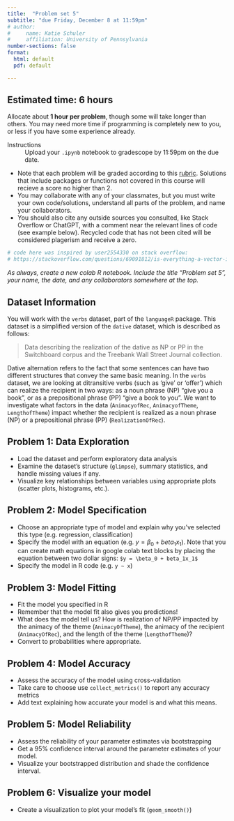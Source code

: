```yaml
---
title:  "Problem set 5"
subtitle: "due Friday, December 8 at 11:59pm"
# author: 
#     name: Katie Schuler
#     affiliation: University of Pennsylvania
number-sections: false
format: 
  html: default
  pdf: default

---
```



::: {.callout-tip}
## Estimated time: 6 hours

Allocate about **1 hour per problem**, though some will take longer than others. You may need more time if programming is completely new to you, or less if you have some experience already.
:::

Instructions
: Upload your `.ipynb` notebook to gradescope by 11:59pm on the due date. 

- Note that each problem will be graded according to this [rubric](/rubric.qmd). Solutions that include packages or functions not covered in this course will recieve a score no higher than 2.
- You may collaborate with any of your classmates, but you must write your own code/solutions, understand all parts of the problem, and name your collaborators. 
- You should also cite any outside sources you consulted, like Stack Overflow or ChatGPT, with a comment near the relevant lines of code (see example below). Recycled code that has not been cited will be considered plagerism and receive a zero. 

```r
# code here was inspired by user2554330 on stack overflow: 
# https://stackoverflow.com/questions/69091812/is-everything-a-vector-in-r
```

*As always, create a new colab R notebook. Include the title "Problem set 5", your name, the date, and any collaborators somewhere at the top.* 


## Dataset Information 

You will work with the `verbs` dataset, part of the `languageR` package. This dataset is a simplified version of the `dative` dataset, which is described as follows: 

> Data describing the realization of the dative as NP or PP in the Switchboard corpus and the Treebank Wall Street Journal collection. 

Dative alternation refers to the fact that some sentences can have two different structures that convey the same basic meaning. In the `verbs` dataset, we are looking at ditransitive verbs (such as ‘give’ or ‘offer’) which can realize the recipient in two ways: as a noun phrase (NP) “give you a book”, or as a  prepositional phrase (PP) “give a book to you”. We want to investigate what factors in the data (`AnimacyofRec`, `AnimacyofTheme`, `LengthofTheme`) impact whether the recipient is realized as a noun phrase (NP) or a prepositional phrase (PP) (`RealizationOfRec`). 


## Problem 1: Data Exploration

   - Load the dataset and perform exploratory data analysis
   - Examine the dataset's structure (`glimpse`), summary statistics, and handle missing values if any.
   - Visualize key relationships between variables using appropriate plots (scatter plots, histograms, etc.).

## Problem 2: Model Specification
   - Choose an appropriate type of model and explain why you've selected this type (e.g. regression, classification)
   - Specify the model with an equation (e.g. $y = \beta_0 + 
   beta_1x_1$). Note that you can create math equations in google colab text blocks by placing the equation between two dollar signs: `$y = \beta_0 + beta_1x_1$`
   - Specify the model in R code (e.g. `y ~ x`)

## Problem 3: Model Fitting
   - Fit the model you specified in R
   - Remember that the model fit also gives you predictions! 
   - What does the model tell us? How is realization of NP/PP impacted by the animacy of the theme (`AnimacyOfTheme`), the animacy of the recipient (`AnimacyOfRec`), and the length of the theme (`LengthofTheme`)? 
   - Convert to probabilities where appropriate. 

## Problem 4: Model Accuracy

   - Assess the accuracy of the model using cross-validation
   - Take care to choose use `collect_metrics()` to report any accuracy metrics 
   - Add text explaining how accurate your model is and what this means. 

## Problem 5: Model Reliability

- Assess the reliability of your parameter estimates via bootstrapping 
- Get a 95% confidence interval around the parameter estimates of your model. 
- Visualize your bootstrapped distribution and shade the confidence interval.

## Problem 6:  Visualize your model 
   - Create a visualization to plot your model's fit (`geom_smooth()`)

